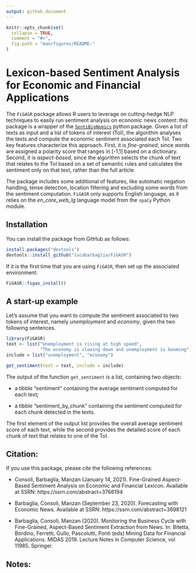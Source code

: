 ```yaml
---
output: github_document
---
```


<!-- README.md is generated from README.Rmd. Please edit that file -->

```r
knitr::opts_chunk$set(
  collapse = TRUE,
  comment = "#>",
  fig.path = "man/figures/README-"
)
```

# Lexicon-based Sentiment Analysis for Economic and Financial Applications

The `FiGASR` package allows R users to leverage on cutting-hedge NLP techniques to easily run sentiment analysis on economic news content:
this package is a wrapper of the [`SentiBigNomics`](https://github.com/sergioconsoli/SentiBigNomics) python package.
Given a list of texts as input and a list of tokens of interest (ToI), the algorithm analyses the texts and compute the economic sentiment associated each ToI. 
Two key features characterize this approach.
First, it is *fine-grained*, since words are assigned a polarity score
that ranges in [-1,1] based on a dictionary.
Second, it is *aspect-based*, since the algorithm selects the chunk of text that relates to the ToI based on a set of semantic rules and calculates the sentiment only on that text, rather than the full article. 

The package includes some additional of features, like automatic negation handling, tense detection, location filtering and excluding some words from the sentiment computation.
`FiGASR` only supports English language, as it relies on the *en_core_web_lg* language model from the `spaCy` Python module.




## Installation

You can install the package from GitHub as follows:

```r
install.packages("devtools")
devtools::install_github("lucabarbaglia/FiGASR")
```

If it is the first time that you are using `FiGASR`, then set up the associated environment:

```r
FiGASR::figas_install()
```


## A start-up example

Let's assume that you want to compute the sentiment associated to two tokens of interest, namely *unemployment* and *economy*, given the two following sentences.

```r
library(FiGASR)
text <- list("Unemployment is rising at high speed",
             "The economy is slowing down and unemployment is booming")
include = list("unemployment", "economy")

get_sentiment(text = text, include = include)

```

The output of the function `get_sentiment` is a list, containing two objects:

- a tibble "sentiment" containing the average sentiment computed for each text;

- a tibble "sentiment_by_chunk" containing the sentiment computed for each chunk detected in the texts.

The first element of the output list provides the overall average sentiment score of each text, while the second provides the detailed score of each chunk of text that relates to one of the ToI.




## Citation:

If you use this package, please *cite* the following references:

<!-- ## References: -->

* Consoli, Barbaglia, Manzan (January 14, 2021). Fine-Grained  Aspect-Based Sentiment Analysis on Economic and Financial Lexicon. Available at SSRN: https://ssrn.com/abstract=3766194

* Barbaglia,  Consoli, Manzan (September 23, 2020). Forecasting with Economic News. Available at SSRN: https://ssrn.com/abstract=3698121

* Barbaglia, Consoli, Manzan (2020). Monitoring the Business Cycle with Fine-Grained, Aspect-Based Sentiment Extraction from News. In: Bitetta, Bordino, Ferretti, Gullo, Pascolutti, Ponti (eds) Mining Data for Financial Applications. MIDAS 2019. Lecture Notes in Computer Science, vol 11985. Springer.

## Notes:

